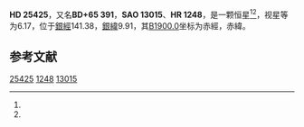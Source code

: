 {{Starbox begin
| name = HD 25425
}}
{{Starbox observe
| epoch = [[J2000.0|J2000.0]]
| constell = {{星座名待查}}<ref name=SIMBAD>{{cite web
 | url=http://simbad.u-strasbg.fr/simbad/sim-id?Ident=HR+1248
 | title =Pulsating variable Star
 | publisher=Centre de Données astronomiques de Strasbourg
 | work=SIMBAD
 | accessdate=2012-07-13}}</ref><ref name=DATA>{{cite web
 | url=http://vizier.u-strasbg.fr/viz-bin/VizieR-5?-out.add=.&-source=5050&-corr=PK=HR&-out.max=9999&HR=1248
 | title=VizieR Detailed Page
 | accessdate=2012-07-13
 | archive-date=2016-03-04
 | archive-url=https://web.archive.org/web/20160304222455/http://vizier.u-strasbg.fr/viz-bin/VizieR-5?-out.add=.&-source=5050&-corr=PK=HR&-out.max=9999&HR=1248
 | dead-url=no
 }}</ref>
| 星官 = 
| ra = {{RA|4|6|39}}<ref name=SIMBAD /><ref name=DATA />
| dec = {{DEC|+65|31|15}}<ref name=SIMBAD /><ref name=DATA />
| appmag_v = 6.17<ref name=SIMBAD /><ref name=DATA />
}}
{{Starbox character
| class = A3m<ref name=SIMBAD /><ref name=DATA />
| b-v = 0.14<ref name=SIMBAD /><ref name=DATA />
| u-b = 0.17<ref name=SIMBAD /><ref name=DATA />
| r-i = 0.06<ref name=SIMBAD /><ref name=DATA />
| variable = 
}}
{{Starbox astrometry
| radial_v = 0.17
| prop_mo_ra = -3
| parallax = 
| p_error = 
}}
{{Starbox catalog
| names =BD+65 391，[[SAO星表|SAO]] 13015，[[HD星表|HD]] 25425，[[HR星表|HR]] 1248}}
{{Starbox reference |Simbad=HR+1248}}
{{Starbox end}}

'''HD 25425'''，又名'''BD+65 391'''，'''SAO 13015'''、'''HR 1248'''，是一颗恒星<ref name=SIMBAD /><ref name=DATA />，视星等为6.17，位于[[銀道座標系|銀經]]141.38，[[銀道座標系|銀緯]]9.91，其[[B1900.0|B1900.0]]坐标为赤經{{RA|3|57|17.3}}，赤緯{{DEC|+65|9.91|50}}。

== 参考文献 ==
{{reflist}}

{{star-stub}}

[[Category:HD和HDE天體|25425]]
[[Category:HR天體|1248]]
[[Category:SAO天體|13015]]